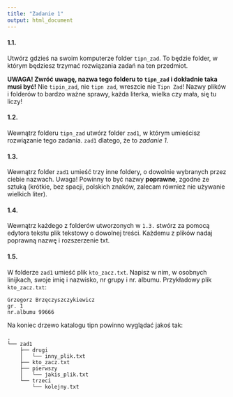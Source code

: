 ```yaml
---
title: "Zadanie 1"
output: html_document
---
```


#### 1.1. 
Utwórz gdzieś na swoim komputerze folder `tipn_zad`. To będzie folder, w którym będziesz trzymać rozwiązania zadań na ten przedmiot.

**UWAGA! Zwróć uwagę, nazwa tego folderu to `tipn_zad` i dokładnie taka musi być!** Nie `tipin_zad`, nie `tipn zad`, wreszcie nie `Tipn Zad`! Nazwy plików i folderów to bardzo ważne sprawy, każda literka, wielka czy mała, się tu liczy!

#### 1.2. 
Wewnątrz folderu `tipn_zad` utwórz folder `zad1`, w którym umieścisz rozwiązanie tego zadania. `zad1` dlatego, że to *zadanie 1*. 

#### 1.3. 
Wewnątrz folder `zad1` umieść trzy inne foldery, o dowolnie wybranych przez ciebie nazwach. Uwaga! Powinny to być nazwy **poprawne**, zgodne ze sztuką (krótkie, bez spacji, polskich znaków, zalecam również nie używanie wielkich liter).

#### 1.4. 
Wewnątrz każdego z folderów utworzonych w `1.3.` stwórz za pomocą edytora tekstu plik tekstowy o dowolnej treści. Każdemu z plików nadaj poprawną nazwę i rozszerzenie txt.

#### 1.5. 
W folderze `zad1` umieść plik `kto_zacz.txt`. Napisz w nim, w osobnych linijkach, swoje imię i nazwisko, nr grupy i nr. albumu. Przykładowy plik `kto_zacz.txt`:

```
Grzegorz Brzęczyszczykiewicz
gr. 1
nr.albumu 99666
```

Na koniec drzewo katalogu tipn powinno wyglądać jakoś tak:

```
.
└── zad1
    ├── drugi
    │   └── inny_plik.txt
    ├── kto_zacz.txt
    ├── pierwszy
    │   └── jakis_plik.txt
    └── trzeci
        └── kolejny.txt
```